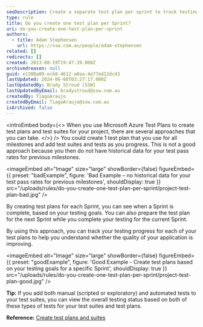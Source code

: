 ```yaml
---
seoDescription: Create a separate test plan per sprint to track testing progress and gain historical data on test pass rates for previous milestones.
type: rule
title: Do you create one test plan per Sprint?
uri: do-you-create-one-test-plan-per-sprint
authors:
  - title: Adam Stephensen
    url: https://ssw.com.au/people/adam-stephensen
related: []
redirects: []
created: 2013-08-19T19:47:39.000Z
archivedreason: null
guid: e1300a89-ecb8-4612-a0aa-4e77ed12dc43
lastUpdated: 2024-06-08T03:27:17.000Z
lastUpdatedBy: Brady Stroud [SSW]
lastUpdatedByEmail: bradystroud@ssw.com.au
createdBy: TiagoAraujo
createdByEmail: TiagoAraujo@ssw.com.au
isArchived: false
---
```


<introEmbed
  body={<>
When you use Microsoft Azure Test Plans to create test plans and test suites for your project, there are several approaches that you can take.
  </>}
/>
You could create 1 test plan that you use for all milestones and add test suites and tests as you progress. This is not a good approach because you then do not have historical data for your test pass rates for previous milestones.

<imageEmbed
  alt="Image"
  size="large"
  showBorder={false}
  figureEmbed={{
    preset: "badExample",
    figure: 'Bad Example – no historical data for your test pass rates for previous milestones',
    shouldDisplay: true
  }}
  src="/uploads/rules/do-you-create-one-test-plan-per-sprint/project-test-plan-bad.jpg"
/>

By creating test plans for each Sprint, you can see when a Sprint is complete, based on your testing goals. You can also prepare the test plan for the next Sprint while you complete your testing for the current Sprint.

By using this approach, you can track your testing progress for each of your test plans to help you understand whether the quality of your application is improving.

<imageEmbed
  alt="Image"
  size="large"
  showBorder={false}
  figureEmbed={{
    preset: "goodExample",
    figure: 'Good Example -  Create test plans based on your testing goals for a specific Sprint',
    shouldDisplay: true
  }}
  src="/uploads/rules/do-you-create-one-test-plan-per-sprint/project-test-plan-good.jpg"
/>

**Tip:** If you add both manual (scripted or exploratory) and automated tests to your test suites, you can view the overall testing status based on both of these types of tests for your test suites and test plans.

**Reference:** [Create test plans and suites](https://docs.microsoft.com/en-us/azure/devops/test/create-a-test-plan?view=azure-devops&WT.mc_id=AZ-MVP-33518)

